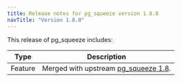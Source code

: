 ```yaml
---
title: Release notes for pg_squeeze version 1.8.0
navTitle: "Version 1.8.0"
---
```


This release of pg_squeeze includes:

| Type    | Description                                                                                                     |
|---------|-----------------------------------------------------------------------------------------------------------------|
| Feature | Merged with upstream [pg_squeeze 1.8](https://github.com/cybertec-postgresql/pg_squeeze/releases/tag/REL1_8_0). |
